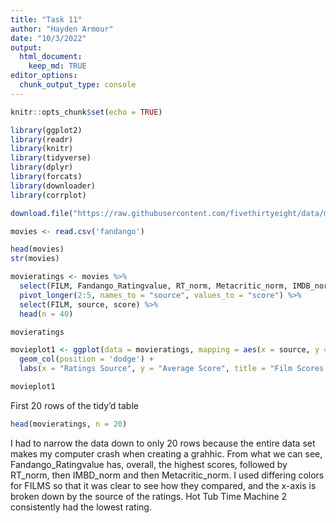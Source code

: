```yaml
---
title: "Task 11"
author: "Hayden Armour"
date: "10/3/2022"
output: 
  html_document:
    keep_md: TRUE
editor_options: 
  chunk_output_type: console
---
```


```r
knitr::opts_chunk$set(echo = TRUE)
```

```r
library(ggplot2)
library(readr)
library(knitr)
library(tidyverse)
library(dplyr)
library(forcats)
library(downloader)
library(corrplot)
```

```r
download.file("https://raw.githubusercontent.com/fivethirtyeight/data/master/fandango/fandango_score_comparison.csv", "fandango")
```

```r
movies <- read.csv('fandango')
```

```r
head(movies)
str(movies)
```


```r
movieratings <- movies %>%
  select(FILM, Fandango_Ratingvalue, RT_norm, Metacritic_norm, IMDB_norm) %>%
  pivot_longer(2:5, names_to = "source", values_to = "score") %>%
  select(FILM, source, score) %>%
  head(n = 40)

movieratings
```


```r
movieplot1 <- ggplot(data = movieratings, mapping = aes(x = source, y = score, color = FILM)) +
  geom_col(position = 'dodge') +
  labs(x = "Ratings Source", y = "Average Score", title = "Film Scores Broken Down by Different Sources")

movieplot1
```


First 20 rows of the tidy'd table   
```r
head(movieratings, n = 20)
```

I had to narrow the data down to only 20 rows because the entire data set makes my computer crash when creating a grahhic. From what we can see, Fandango_Ratingvalue has, overall, the highest scores, followed by RT_norm, then IMBD_norm and then Metacritic_norm. I used differing colors for FILMS so that it was clear to see how they compared, and the x-axis is broken down by the source of the ratings. Hot Tub Time Machine 2 consistently had the lowest rating. 





























